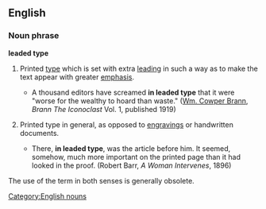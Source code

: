 ==English==
===Noun phrase===
'''leaded type'''
#{{uncountable}} Printed [[type]] which is set with extra [[leading]] in such a way as to make the text appear with greater [[emphasis]].
#*A thousand editors have screamed '''in leaded type''' that it were "worse for the wealthy to hoard than waste." ([[w:William Cowper Brann|Wm. Cowper Brann]], ''Brann The Iconoclast'' Vol. 1, published 1919)
#{{uncountable}} Printed type in general, as opposed to [[engraving]]s or handwritten documents.
#*There, '''in leaded type''', was the article before him. It seemed, somehow, much more important on the printed page than it had looked in the proof. (Robert Barr, ''A Woman Intervenes'', 1896)

The use of the term in both senses is generally obsolete.

[[Category:English nouns]]
